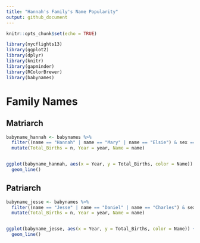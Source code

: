 ---
title: "Hannah's Family's Name Popularity"
output: github_document
---

```{r setup, include=FALSE}
knitr::opts_chunk$set(echo = TRUE)
```


```{r echo=FALSE, warning=FALSE, message=FALSE}
library(nycflights13)
library(ggplot2)
library(dplyr)
library(knitr)
library(gapminder)
library(RColorBrewer)
library(babynames)
```


# Family Names

## Matriarch

```{r warning=FALSE}

babyname_hannah <- babynames %>% 
  filter((name == "Hannah" | name == "Mary" | name == "Elsie") & sex == "F") %>% 
  mutate(Total_Births = n, Year = year, Name = name)


ggplot(babyname_hannah, aes(x = Year, y = Total_Births, color = Name)) +
  geom_line()


```

## Patriarch

```{r message=FALSE, warning=FALSE}
babyname_jesse <- babynames %>% 
  filter((name == "Jesse" | name == "Daniel" | name == "Charles") & sex == "M") %>% 
  mutate(Total_Births = n, Year = year, Name = name)


ggplot(babyname_jesse, aes(x = Year, y = Total_Births, color = Name)) +
  geom_line()
```


